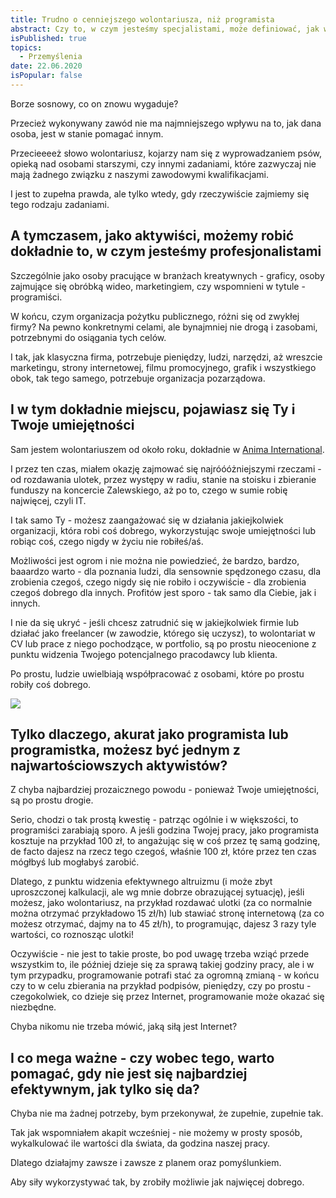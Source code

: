 ```yaml
---
title: Trudno o cenniejszego wolontariusza, niż programista
abstract: Czy to, w czym jesteśmy specjalistami, może definiować, jak wartościowymi wolontariuszami i aktywistami jesteśmy? Co z programistami?
isPublished: true
topics:
  - Przemyślenia
date: 22.06.2020
isPopular: false
---
```


Borze sosnowy, co on znowu wygaduje?

Przecież wykonywany zawód nie ma najmniejszego wpływu na to, jak dana osoba, jest w stanie pomagać innym.

Przecieeeeż słowo wolontariusz, kojarzy nam się z wyprowadzaniem psów, opieką nad osobami starszymi, czy innymi zadaniami, które zazwyczaj nie mają żadnego związku z naszymi zawodowymi kwalifikacjami.

I jest to zupełna prawda, ale tylko wtedy, gdy rzeczywiście zajmiemy się tego rodzaju zadaniami.

## A tymczasem, jako aktywiści, możemy robić dokładnie to, w czym jesteśmy profesjonalistami

Szczególnie jako osoby pracujące w branżach kreatywnych - graficy, osoby zajmujące się obróbką wideo, marketingiem, czy wspomnieni w tytule - programiści.

W końcu, czym organizacja pożytku publicznego, różni się od zwykłej firmy? Na pewno konkretnymi celami, ale bynajmniej nie drogą i zasobami, potrzebnymi do osiągania tych celów.

I tak, jak klasyczna firma, potrzebuje pieniędzy, ludzi, narzędzi, aż wreszcie marketingu, strony internetowej, filmu promocyjnego, grafik i wszystkiego obok, tak tego samego, potrzebuje organizacja pozarządowa.

## I w tym dokładnie miejscu, pojawiasz się Ty i Twoje umiejętności

Sam jestem wolontariuszem od około roku, dokładnie w [Anima International](https://animainternational.org/).

I przez ten czas, miałem okazję zajmować się najróóóżniejszymi rzeczami - od rozdawania ulotek, przez występy w radiu, stanie na stoisku i zbieranie funduszy na koncercie Zalewskiego, aż po to, czego w sumie robię najwięcej, czyli IT.

I tak samo Ty - możesz zaangażować się w działania jakiejkolwiek organizacji, która robi coś dobrego, wykorzystując swoje umiejętności lub robiąc coś, czego nigdy w życiu nie robiłeś/aś.

Możliwości jest ogrom i nie można nie powiedzieć, że bardzo, bardzo, baaardzo warto - dla poznania ludzi, dla sensownie spędzonego czasu, dla zrobienia czegoś, czego nigdy się nie robiło i oczywiście - dla zrobienia czegoś dobrego dla innych. Profitów jest sporo - tak samo dla Ciebie, jak i innych.

I nie da się ukryć - jeśli chcesz zatrudnić się w jakiejkolwiek firmie lub działać jako freelancer (w zawodzie, którego się uczysz), to wolontariat w CV lub prace z niego pochodzące, w portfolio, są po prostu nieocenione z punktu widzenia Twojego potencjalnego pracodawcy lub klienta.

Po prostu, ludzie uwielbiają współpracować z osobami, które po prostu robiły coś dobrego.

![](./kobieta-nad-stawem.jpg)

## Tylko dlaczego, akurat jako programista lub programistka, możesz być jednym z najwartościowszych aktywistów?

Z chyba najbardziej prozaicznego powodu - ponieważ Twoje umiejętności, są po prostu drogie.

Serio, chodzi o tak prostą kwestię - patrząc ogólnie i w większości, to programiści zarabiają sporo. A jeśli godzina Twojej pracy, jako programista kosztuje na przykład 100 zł, to angażując się w coś przez tę samą godzinę, de facto dajesz na rzecz tego czegoś, właśnie 100 zł, które przez ten czas mógłbyś lub mogłabyś zarobić.

Dlatego, z punktu widzenia efektywnego altruizmu (i może zbyt uproszczonej kalkulacji, ale wg mnie dobrze obrazującej sytuację), jeśli możesz, jako wolontariusz, na przykład rozdawać ulotki (za co normalnie można otrzymać przykładowo 15 zł/h) lub stawiać stronę internetową (za co możesz otrzymać, dajmy na to 45 zł/h), to programując, dajesz 3 razy tyle wartości, co roznosząc ulotki!

Oczywiście - nie jest to takie proste, bo pod uwagę trzeba wziąć przede wszystkim to, ile później dzieje się za sprawą takiej godziny pracy, ale i w tym przypadku, programowanie potrafi stać za ogromną zmianą - w końcu czy to w celu zbierania na przykład podpisów, pieniędzy, czy po prostu - czegokolwiek, co dzieje się przez Internet, programowanie może okazać się niezbędne.

Chyba nikomu nie trzeba mówić, jaką siłą jest Internet?

## I co mega ważne - czy wobec tego, warto pomagać, gdy nie jest się najbardziej efektywnym, jak tylko się da?

Chyba nie ma żadnej potrzeby, bym przekonywał, że zupełnie, zupełnie tak.

Tak jak wspomniałem akapit wcześniej - nie możemy w prosty sposób, wykalkulować ile wartości dla świata, da godzina naszej pracy.

Dlatego działajmy zawsze i zawsze z planem oraz pomyślunkiem.

Aby siły wykorzystywać tak, by zrobiły możliwie jak najwięcej dobrego.
